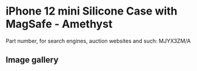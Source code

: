 
# iPhone 12 mini Silicone Case with MagSafe - Amethyst

Part number, for search engines, auction websites and such: MJYX3ZM/A

## Image gallery

<div style={{ width: '100%', maxWidth: '768px' }}>
<GalleryComponent
    images={[
      {
        original: "/everysource/MJYX3.webp",
        thumbnail: "/everypreview/MJYX3.webp",
      },
      {
        original: "/everysource/MJYX3_AV01.webp",
        thumbnail: "/everypreview/MJYX3_AV01.webp",
      },
      {
        original: "/everysource/MJYX3_AV02.webp",
        thumbnail: "/everypreview/MJYX3_AV02.webp",
      },
      {
        original: "/everysource/MJYX3_AV03.webp",
        thumbnail: "/everypreview/MJYX3_AV03.webp",
      },
      {
        original: "/everysource/MJYX3_AV04.webp",
        thumbnail: "/everypreview/MJYX3_AV04.webp",
      },
      {
        original: "/everysource/MJYX3_AV05.webp",
        thumbnail: "/everypreview/MJYX3_AV05.webp",
      }
    ]}
  />
</div>